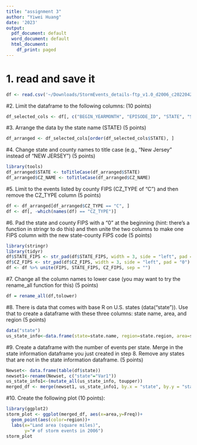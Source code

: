 ```yaml
---
title: "assignment 3"
author: "Yiwei Huang"
date: '2023'
output:
  pdf_document: default
  word_document: default
  html_document:
    df_print: paged
---
```

# 1. read and save it

```r
df <- read.csv('~/Downloads/StormEvents_details-ftp_v1.0_d2006_c20220425.csv.gz')
```

#2.	Limit the dataframe to the following columns: (10 points)
```r
df_selected_cols <- df[, c("BEGIN_YEARMONTH", "EPISODE_ID", "STATE", "STATE_FIPS", "CZ_NAME", "CZ_TYPE", "CZ_FIPS", "EVENT_TYPE")]
```

#3.	Arrange the data by the state name (STATE) (5 points) 
```r
df_arranged <- df_selected_cols[order(df_selected_cols$STATE), ]
```

#4.	Change state and county names to title case (e.g., “New Jersey” instead of “NEW JERSEY”) (5 points) 
```r
library(tools)
df_arranged$STATE <- toTitleCase(df_arranged$STATE)
df_arranged$CZ_NAME <- toTitleCase(df_arranged$CZ_NAME)
```

#5.	Limit to the events listed by county FIPS (CZ_TYPE of “C”) and then remove the CZ_TYPE column (5 points) 
```r
df <- df_arranged[df_arranged$CZ_TYPE == "C", ]
df <- df[, -which(names(df) == "CZ_TYPE")]
```

#6.	Pad the state and county FIPS with a “0” at the beginning (hint: there’s a function in stringr to do this) and then unite the two columns to make one FIPS column with the new state-county FIPS code (5 points) 
```r
library(stringr)
library(tidyr)
df$STATE_FIPS <- str_pad(df$STATE_FIPS, width = 3, side = "left", pad = "0")
df$CZ_FIPS <- str_pad(df$CZ_FIPS, width = 3, side = "left", pad = "0")
df <- df %>% unite(FIPS, STATE_FIPS, CZ_FIPS, sep = "")

```

#7.	Change all the column names to lower case (you may want to try the rename_all function for this) (5 points) 
```r
df = rename_all(df,tolower)
```

#8.	There is data that comes with base R on U.S. states (data("state")). Use that to create a dataframe with these three columns: state name, area, and region (5 points)
```r
data("state")
us_state_info<-data.frame(state=state.name, region=state.region, area=state.area)
```

#9.	Create a dataframe with the number of events per state. Merge in the state information dataframe you just created in step 8. Remove any states that are not in the state information dataframe. (5 points) 
```r
Newset<- data.frame(table(df$state))
newset1<-rename(Newset, c("state"="Var1"))
us_state_info1<-(mutate_all(us_state_info, toupper))
merged_df <- merge(newset1, us_state_info1, by.x = "state", by.y = "state")
```

#10.	Create the following plot (10 points): 
```r
library(ggplot2)
storm_plot <- ggplot(merged_df, aes(x=area,y=Freq))+
  geom_point(aes(color=region))+
  labs(x="Land area (square miles)",
       y="# of storm events in 2006")
storm_plot
```

